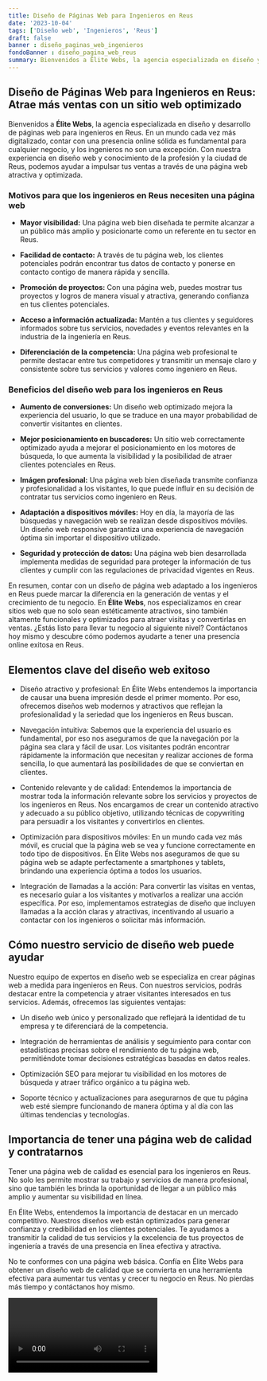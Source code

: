 ```yaml
---
title: Diseño de Páginas Web para Ingenieros en Reus
date: '2023-10-04'
tags: ['Diseño web', 'Ingenieros', 'Reus']
draft: false
banner : diseño_paginas_web_ingenieros
fondoBanner : diseño_pagina_web_reus
summary: Bienvenidos a Élite Webs, la agencia especializada en diseño y desarrollo de páginas web para ingenieros en Reus. En un mundo cada vez más digitalizado, contar con una presencia online sólida es fundamental para cualquier negocio, y los ingenieros no son una excepción. Con nuestra experiencia en diseño web y conocimiento de la profesión y la ciudad de Reus, podemos ayudar a impulsar tus ventas a través de una página web atractiva y optimizada.
---
```


## Diseño de Páginas Web para Ingenieros en Reus: Atrae más ventas con un sitio web optimizado

Bienvenidos a **Élite Webs**, la agencia especializada en diseño y desarrollo de páginas web para ingenieros en Reus. En un mundo cada vez más digitalizado, contar con una presencia online sólida es fundamental para cualquier negocio, y los ingenieros no son una excepción. Con nuestra experiencia en diseño web y conocimiento de la profesión y la ciudad de Reus, podemos ayudar a impulsar tus ventas a través de una página web atractiva y optimizada.

### Motivos para que los ingenieros en Reus necesiten una página web

- **Mayor visibilidad:** Una página web bien diseñada te permite alcanzar a un público más amplio y posicionarte como un referente en tu sector en Reus.

- **Facilidad de contacto:** A través de tu página web, los clientes potenciales podrán encontrar tus datos de contacto y ponerse en contacto contigo de manera rápida y sencilla.

- **Promoción de proyectos:** Con una página web, puedes mostrar tus proyectos y logros de manera visual y atractiva, generando confianza en tus clientes potenciales.

- **Acceso a información actualizada:** Mantén a tus clientes y seguidores informados sobre tus servicios, novedades y eventos relevantes en la industria de la ingeniería en Reus.

- **Diferenciación de la competencia:** Una página web profesional te permite destacar entre tus competidores y transmitir un mensaje claro y consistente sobre tus servicios y valores como ingeniero en Reus.

### Beneficios del diseño web para los ingenieros en Reus

- **Aumento de conversiones:** Un diseño web optimizado mejora la experiencia del usuario, lo que se traduce en una mayor probabilidad de convertir visitantes en clientes.

- **Mejor posicionamiento en buscadores:** Un sitio web correctamente optimizado ayuda a mejorar el posicionamiento en los motores de búsqueda, lo que aumenta la visibilidad y la posibilidad de atraer clientes potenciales en Reus.

- **Imágen profesional:** Una página web bien diseñada transmite confianza y profesionalidad a los visitantes, lo que puede influir en su decisión de contratar tus servicios como ingeniero en Reus.

- **Adaptación a dispositivos móviles:** Hoy en día, la mayoría de las búsquedas y navegación web se realizan desde dispositivos móviles. Un diseño web responsive garantiza una experiencia de navegación óptima sin importar el dispositivo utilizado.

- **Seguridad y protección de datos:** Una página web bien desarrollada implementa medidas de seguridad para proteger la información de tus clientes y cumplir con las regulaciones de privacidad vigentes en Reus.

En resumen, contar con un diseño de página web adaptado a los ingenieros en Reus puede marcar la diferencia en la generación de ventas y el crecimiento de tu negocio. En **Élite Webs**, nos especializamos en crear sitios web que no solo sean estéticamente atractivos, sino también altamente funcionales y optimizados para atraer visitas y convertirlas en ventas. ¿Estás listo para llevar tu negocio al siguiente nivel? Contáctanos hoy mismo y descubre cómo podemos ayudarte a tener una presencia online exitosa en Reus.

<GifSeo />

<Cta />

## Elementos clave del diseño web exitoso

- Diseño atractivo y profesional: En Élite Webs entendemos la importancia de causar una buena impresión desde el primer momento. Por eso, ofrecemos diseños web modernos y atractivos que reflejan la profesionalidad y la seriedad que los ingenieros en Reus buscan.

- Navegación intuitiva: Sabemos que la experiencia del usuario es fundamental, por eso nos aseguramos de que la navegación por la página sea clara y fácil de usar. Los visitantes podrán encontrar rápidamente la información que necesitan y realizar acciones de forma sencilla, lo que aumentará las posibilidades de que se conviertan en clientes.

- Contenido relevante y de calidad: Entendemos la importancia de mostrar toda la información relevante sobre los servicios y proyectos de los ingenieros en Reus. Nos encargamos de crear un contenido atractivo y adecuado a su público objetivo, utilizando técnicas de copywriting para persuadir a los visitantes y convertirlos en clientes.

- Optimización para dispositivos móviles: En un mundo cada vez más móvil, es crucial que la página web se vea y funcione correctamente en todo tipo de dispositivos. En Élite Webs nos aseguramos de que su página web se adapte perfectamente a smartphones y tablets, brindando una experiencia óptima a todos los usuarios.

- Integración de llamadas a la acción: Para convertir las visitas en ventas, es necesario guiar a los visitantes y motivarlos a realizar una acción específica. Por eso, implementamos estrategias de diseño que incluyen llamadas a la acción claras y atractivas, incentivando al usuario a contactar con los ingenieros o solicitar más información.

## Cómo nuestro servicio de diseño web puede ayudar

Nuestro equipo de expertos en diseño web se especializa en crear páginas web a medida para ingenieros en Reus. Con nuestros servicios, podrás destacar entre la competencia y atraer visitantes interesados en tus servicios. Además, ofrecemos las siguientes ventajas:

- Un diseño web único y personalizado que reflejará la identidad de tu empresa y te diferenciará de la competencia.

- Integración de herramientas de análisis y seguimiento para contar con estadísticas precisas sobre el rendimiento de tu página web, permitiéndote tomar decisiones estratégicas basadas en datos reales.

- Optimización SEO para mejorar tu visibilidad en los motores de búsqueda y atraer tráfico orgánico a tu página web.

- Soporte técnico y actualizaciones para asegurarnos de que tu página web esté siempre funcionando de manera óptima y al día con las últimas tendencias y tecnologías.

## Importancia de tener una página web de calidad y contratarnos

Tener una página web de calidad es esencial para los ingenieros en Reus. No solo les permite mostrar su trabajo y servicios de manera profesional, sino que también les brinda la oportunidad de llegar a un público más amplio y aumentar su visibilidad en línea.

En Élite Webs, entendemos la importancia de destacar en un mercado competitivo. Nuestros diseños web están optimizados para generar confianza y credibilidad en los clientes potenciales. Te ayudamos a transmitir la calidad de tus servicios y la excelencia de tus proyectos de ingeniería a través de una presencia en línea efectiva y atractiva.

No te conformes con una página web básica. Confía en Élite Webs para obtener un diseño web de calidad que se convierta en una herramienta efectiva para aumentar tus ventas y crecer tu negocio en Reus. No pierdas más tiempo y contáctanos hoy mismo.

<Video />

<CtaBot job='Ingenieros' city='Reus'/>

<Gmaps query='Reus+españa+maps' />